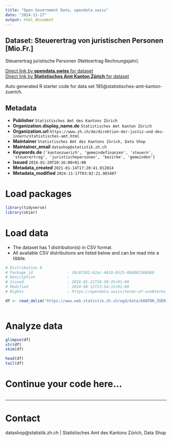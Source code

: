 ```yaml
---
title: "Open Government Data, opendata.swiss"
date: "2024-11-17"
output: html_document
---
```


## Dataset: Steuerertrag von juristischen Personen [Mio.Fr.]

Steuerertrag juristische Personen (Nettoertrag Rechnungsjahr).

[Direct link by **opendata.swiss** for dataset](https://opendata.swiss/de/dataset/steuerertrag-von-juristischen-personen-mio-fr)<br>
[Direct link by **Statistisches Amt Kanton Zürich** for dataset](https://www.zh.ch/de/politik-staat/gemeinden/gemeindeportraet.html)

Auto generated R starter code for data set 195@statistisches-amt-kanton-zuerich.

## Metadata

- **Publisher** `Statistisches Amt des Kantons Zürich`
- **Organization.display_name.de** `Statistisches Amt Kanton Zürich`
- **Organization.url** `https://www.zh.ch/de/direktion-der-justiz-und-des-innern/statistisches-amt.html`
- **Maintainer** `Statistisches Amt des Kantons Zürich, Data Shop`
- **Maintainer_email** `datashop@statistik.zh.ch`
- **Keywords.de** `['kantonzuerich', 'gemeindefinanzen', 'steuern', 'steuerertrag', 'juristischepersonen', 'bezirke', 'gemeinden']`
- **Issued** `2016-01-20T20:16:00+01:00`
- **Metadata_created** `2021-01-14T17:20:41.812014`
- **Metadata_modified** `2024-11-17T03:02:21.983407`


# Load packages

```r

library(tidyverse)
library(skimr)

```

# Load data

-   The dataset has 1 distribution(s) in CSV format.
-   All available CSV distributions are listed below and can be read into a tibble.

```r

# Distribution 0
# Package_id               : 10c87281-62ac-4619-b525-8b8062368d80
# Description              : 
# Issued                   : 2016-01-21T16:30:35+01:00
# Modified                 : 2024-08-12T13:54:31+01:00
# Rights                   : https://opendata.swiss/terms-of-use#terms_by

df <- read_delim('https://www.web.statistik.zh.ch/ogd/data/KANTON_ZUERICH_298.csv')



```

# Analyze data

```r

glimpse(df)
str(df)
skim(df)

head(df)
tail(df)

```

# Continue your code here...

```r

```

------------------------------------------------------------------------

# Contact

datashop@statistik.zh.ch | Statistisches Amt des Kantons Zürich, Data Shop
